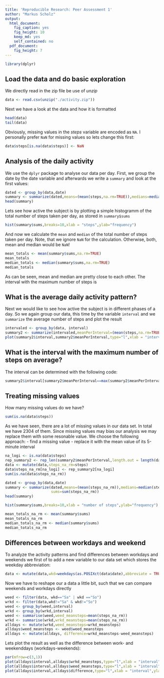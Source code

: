 ```yaml
---
title: 'Reproducible Research: Peer Assessment 1'
author: "Markus Scholz"
output:
  html_document:
    fig_caption: yes
    fig_height: 10
    keep_md: yes
    self_contained: no
  pdf_document:
    fig_height: 7
---
```

```r
library(dplyr)
```

## Load the data and do basic exploration

We directly read in the zip file be use of _unzip_
```r
data <- read.csv(unzip("./activity.zip"))
```

Next we have a look at the data and how it is formatted

```r
head(data)
tail(data)
```

Obviously, missing values in the _steps_ variable are encoded as `NA`. I personally prefer `NaN` for missing values so lets change this first:

```r
data$steps[is.na(data$steps)] <- NaN
```

## Analysis of the daily activity

We use the `dplyr` package to analyse our data per day. First, we group the date by the date variable and afterwards we write a `summary` and look at the first values:

```r
dated <- group_by(data,date)
summary <- summarize(dated,means=(mean(steps,na.rm=TRUE)),medians=median(steps,na.rm=TRUE),sums=sum(steps))
head(summary)
```

Lets see how active the subject is by plotting a simple histogramm of the total number of steps taken per day, as stored in `summary$sums`

```r
hist(summary$sums,breaks=10,xlab = "steps",ylab="frequency")
```

And now we calculate the `mean` and `median` of the total number of steps taken per day. Note, that we ignore `NaN` for the calculation. Otherwise, both, mean and median would be `NaN`! 

```r
mean_totals <- mean(summary$sums,na.rm=TRUE)
mean_totals
median_totals <- median(summary$sums,na.rm=TRUE)
median_totals
```

As can be seen, mean and median are pretty close to each other. The interval with the maximum number of steps is



## What is the average daily activity pattern?

Next we would like to see how active the subject is in different phases of a day. So we again group our data, this time by the variable `interval` and we `summarize` the average number of steps and plot the result

```r
intervaled <- group_by(data, interval)
summary2 <- summarize(intervaled,meanPerInterval=(mean(steps,na.rm=TRUE)),medianPerInterval=(median(steps,na.rm=TRUE)))
plot(summary2$interval,summary2$meanPerInterval,type="l",xlab = "interval",ylab="average number of steps")
```

## What is the interval with the maximum number of steps on average?
The interval can be determined with the following code:

```r
summary2$interval[summary2$meanPerInterval==max(summary2$meanPerInterval)]
```


## Treating missing values

How many missing values do we have?
```r
sum(is.na(data$steps))
```
As we have seen, there are a lot of missing values in our data set. In total we have 2304 of them.
Since missing values may bias our analysis we may replace them with some resonable value. We choose the following approach:
- find a missing value
- replace it with the mean value of its 5-minute interval

```r
na_logi <- is.na(data$steps)
rep_summary2 <- rep_len(summary2$meanPerInterval,length.out = length(data$steps))
data <- mutate(data,steps_na_rm=steps)
data$steps_na_rm[na_logi] <- rep_summary2[na_logi]
sum(is.na(data$steps_na_rm))
```

```r
dated <- group_by(data,date)
summary <- summarize(dated,means=(mean(steps_na_rm)),medians=median(steps_na_rm),
                     sums=sum(steps_na_rm))
head(summary)
```

```r
hist(summary$sums,breaks=10,xlab = "number of steps",ylab="frequency")
```

```r
mean_totals_na_rm <- mean(summary$sums)
mean_totals_na_rm
median_totals_na_rm <- median(summary$sums)
median_totals_na_rm
```

## Differences between workdays and weekend

To analyze the activity patterns and find differences between workdays and weekends we first of to add a new variable to our data set which stores the weekday abbreviation:

```r
data <- mutate(data,wkd=weekdays(as.POSIXct(data$date),abbreviate = TRUE))
```

Now we have to reshape our a data a little bit, such that we can compare weekends and workdays directly

```r
weed <- filter(data, wkd=="Sa" | wkd =="So")
wrkd <- filter(data,wkd!="Sa" & wkd!="So")
weed <- group_by(weed,interval)
wrkd <- group_by(wrkd,interval)
weed <- summarise(weed,weed_meansteps=mean(steps_na_rm))
wrkd <- summarise(wrkd,wrkd_meansteps=mean(steps_na_rm))
alldays <- mutate(wrkd,weed_meansteps=wrkd_meansteps)
alldays$weed_meansteps <- weed$weed_meansteps
alldays <- mutate(alldays, difference=wrkd_meansteps-weed_meansteps)
```

Lets plot the result as well as the difference between work- and weekenddays (workdays-weekends):

```r
par(mfrow=c(3,1))
plot(alldays$interval,alldays$wrkd_meansteps,type="l",xlab = "interval",ylab="steps",main="Average steps taken on workdays")
plot(alldays$interval,alldays$weed_meansteps,type="l",xlab = "interval",ylab="steps",main="Average steps taken on weekends")
plot(alldays$interval,alldays$difference,type="l",xlab = "interval",ylab="workdays-weekends",main="Difference between workdays and weekends")


```
